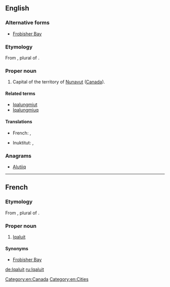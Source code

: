 {{wikipedia}}
==English==

===Alternative forms===
* [[Frobisher Bay]] {{qualifier|former name}}

===Etymology===
From {{etyl|ike}} {{term|ᐃᖃᓗᐃᑦ||place of fish|sc=Cans}}, plural of {{term|ᐃᖃᓗᒃ||fish|tr=[[iqaluk]]|sc=Cans}}.

===Proper noun===
{{en-proper noun}}

# Capital of the territory of [[Nunavut]] ([[Canada]]).

====Related terms====
* [[Iqalungmiut]]
* [[Iqalungmiuq]]

====Translations====
{{trans-top}}
* French: {{t|fr|Iqaluit}} , {{t|fr|Frobisher Bay}}
{{trans-mid}}
* Inuktitut: {{t|ik|ᐃᖃᓗᐃᑦ}} , {{t|ik|Iqaluit}}
{{trans-bottom}}

===Anagrams===
* [[Alutiiq#English|Alutiiq]]

[[Category:en:Canada]]
[[Category:en:Cities]]

----
==French==
===Etymology===
From {{etyl|ike|lang=fr}} {{term|ᐃᖃᓗᐃᑦ||place of fish|sc=Cans}}, plural of {{term|ᐃᖃᓗᒃ||fish|tr=[[iqaluk]]|sc=Cans}}.
===Proper noun===
{{fr-proper-noun}}

# [[#English|Iqaluit]] {{gloss|Capital of the territory of [[Nunavut]] ([[Canada]]).}}

====Synonyms====
* [[Frobisher Bay]]

[[de:Iqaluit]]
[[ru:Iqaluit]]